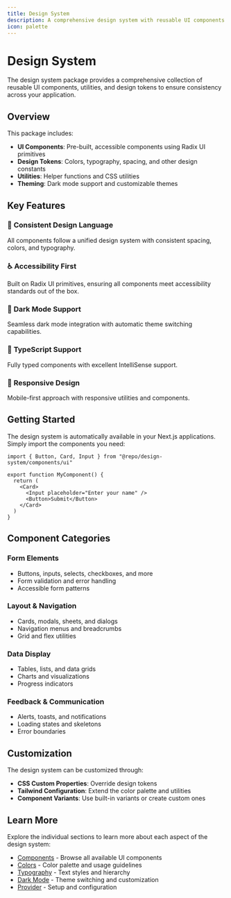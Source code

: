 ```yaml
---
title: Design System
description: A comprehensive design system with reusable UI components built on top of Radix UI and styled with Tailwind CSS.
icon: palette
---
```


# Design System

The design system package provides a comprehensive collection of reusable UI components, utilities, and design tokens to ensure consistency across your application.

## Overview

This package includes:

- **UI Components**: Pre-built, accessible components using Radix UI primitives
- **Design Tokens**: Colors, typography, spacing, and other design constants
- **Utilities**: Helper functions and CSS utilities
- **Theming**: Dark mode support and customizable themes

## Key Features

### 🎨 **Consistent Design Language**
All components follow a unified design system with consistent spacing, colors, and typography.

### ♿ **Accessibility First**
Built on Radix UI primitives, ensuring all components meet accessibility standards out of the box.

### 🌙 **Dark Mode Support**
Seamless dark mode integration with automatic theme switching capabilities.

### 🎯 **TypeScript Support**
Fully typed components with excellent IntelliSense support.

### 📱 **Responsive Design**
Mobile-first approach with responsive utilities and components.

## Getting Started

The design system is automatically available in your Next.js applications. Simply import the components you need:

```tsx
import { Button, Card, Input } from "@repo/design-system/components/ui"

export function MyComponent() {
  return (
    <Card>
      <Input placeholder="Enter your name" />
      <Button>Submit</Button>
    </Card>
  )
}
```

## Component Categories

### Form Elements
- Buttons, inputs, selects, checkboxes, and more
- Form validation and error handling
- Accessible form patterns

### Layout & Navigation
- Cards, modals, sheets, and dialogs
- Navigation menus and breadcrumbs
- Grid and flex utilities

### Data Display
- Tables, lists, and data grids
- Charts and visualizations
- Progress indicators

### Feedback & Communication
- Alerts, toasts, and notifications
- Loading states and skeletons
- Error boundaries

## Customization

The design system can be customized through:

- **CSS Custom Properties**: Override design tokens
- **Tailwind Configuration**: Extend the color palette and utilities
- **Component Variants**: Use built-in variants or create custom ones

## Learn More

Explore the individual sections to learn more about each aspect of the design system:

- [Components](/docs/packages/design-system/components) - Browse all available UI components
- [Colors](/docs/packages/design-system/colors) - Color palette and usage guidelines
- [Typography](/docs/packages/design-system/typography) - Text styles and hierarchy
- [Dark Mode](/docs/packages/design-system/dark-mode) - Theme switching and customization
- [Provider](/docs/packages/design-system/provider) - Setup and configuration
